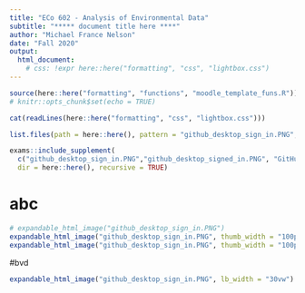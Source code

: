```yaml
---
title: "ECo 602 - Analysis of Environmental Data"
subtitle: "***** document title here ****"
author: "Michael France Nelson"
date: "Fall 2020"
output:
  html_document:
    # css: !expr here::here("formatting", "css", "lightbox.css")
---
```


```r
source(here::here("formatting", "functions", "moodle_template_funs.R"))
# knitr::opts_chunk$set(echo = TRUE)
```

```r
cat(readLines(here::here("formatting", "css", "lightbox.css")))
```

```r
list.files(path = here::here(), pattern = "github_desktop_sign_in.PNG", recursive = TRUE)

exams::include_supplement(
  c("github_desktop_sign_in.PNG","github_desktop_signed_in.PNG", "GitHub-Mark-120px-plus.png"),
  dir = here::here(), recursive = TRUE)
```

# abc

```r
# expandable_html_image("github_desktop_sign_in.PNG")
expandable_html_image("github_desktop_sign_in.PNG", thumb_width = "100px")
expandable_html_image("github_desktop_sign_in.PNG", thumb_width = "100px", lb_width = "30vw")
```

#bvd

```r
expandable_html_image("github_desktop_sign_in.PNG", lb_width = "30vw")
```

<!-- <a class="thumb" href="#img8715496"> -->
<!--   [Click to expand image]<br> -->
<!--   <img style="width: 100px;" src="C:/git/eco_602_634_2020/images/screenshots/github_desktop_sign_in.PNG"/> -->
<!-- </a> -->
<!-- <div class="lb" id="img8715496"> -->
<!--   <img src="C:/git/eco_602_634_2020/images/screenshots/github_desktop_sign_in.PNG"/> -->
<!--   <a class="lb-close" href="#"></a> -->
<!-- </div> -->

<!-- <a class="thumb" href="#img4304750"> -->
<!-- [Click to expand image]<br> -->

<!-- ![](github_desktop_sign_in.PNG){width=830px} -->

<!-- </a> -->
<!-- <div class="lb" id="img4304750"> -->

<!-- ![](github_desktop_sign_in.PNG) -->

<!-- <a class="lb-close" href="#"></a> -->
<!-- </div> -->




<!-- <a class="thumb" href="#dog"> -->
<!-- ![](github_desktop_sign_in.PNG) -->
<!-- </a> -->
<!-- <div class="lb" id="dog"> -->
<!-- ![](github_desktop_sign_in.PNG) -->
<!-- <a class="lb-close" href="#"></a> -->
<!-- </div> -->


<!-- <a class="thumb" href="#img8538743"> -->
<!-- ![](github_desktop_sign_in.PNG) -->
<!-- </a> -->
<!-- <div class="lb" id="img8538743"> -->
<!-- ![](github_desktop_sign_in.PNG) -->
<!-- <a class="lb-close" href="#"></a> -->
<!-- </div> -->


<!-- [Click to expand image] -->
<!-- <br> -->
<!--                 <a class="thumb" href="#img8538743"> -->
<!--                 ![](github_desktop_sign_in.PNG) -->
<!--                 </a>  -->
<!--                 <div class="lb" id="img8538743"> -->
<!--                 ![](github_desktop_sign_in.PNG) -->
<!--                 <a class="lb-close" href="#"></a> -->
<!--                 </div> -->


<!-- <a class="thumb" href="#dog"> -->
<!--    <img src="http://i.huffpost.com/gen/749263/original.jpg"/> -->
<!-- </a>  -->
<!-- <div class="lb" id="dog"> -->
<!--    <img src="http://i.huffpost.com/gen/749263/original.jpg"/> -->
<!--    <a class="lb-close" href="#"></a> -->
<!-- </div> -->

<!-- <br> -->
